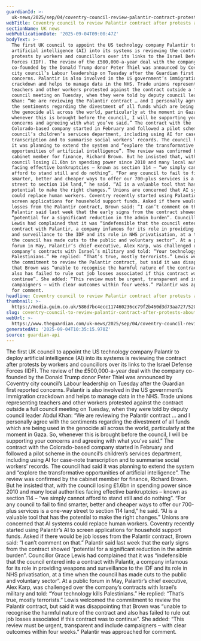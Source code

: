 ```yaml
---
guardianId: >-
  uk-news/2025/sep/04/coventry-council-review-palantir-contract-protests-israel-defense-forces-link
webTitle: Coventry council to review Palantir contract after protests about IDF link
sectionName: UK news
webPublicationDate: '2025-09-04T09:00:47Z'
bodyText: >-
  The first UK council to appoint the US technology company Palantir to deploy
  artificial intelligence (AI) into its systems is reviewing the contract after
  protests by workers and councillors over its links to the Israel Defense
  Forces (IDF). The review of the £500,000-a-year deal with the company
  co-founded by the Donald Trump donor Peter Thiel was announced by Coventry
  city council’s Labour leadership on Tuesday after the Guardian first reported
  concerns. Palantir is also involved in the US government’s immigration
  crackdown and helps to manage data in the NHS. Trade unions representing
  teachers and other workers protested against the contract outside a full
  council meeting on Tuesday, when they were told by deputy council leader Abdul
  Khan: “We are reviewing the Palantir contract … and I personally agree with
  the sentiments regarding the divestment of all funds which are being used in
  the genocide all across the world, particularly at the moment in Gaza. So,
  whenever this is brought before the council, I will be supporting your
  concerns and agreeing with what you’ve said.” The contract with the
  Colorado-based company started in February and followed a pilot scheme in the
  council’s children’s services department, including using AI for case-note
  transcription and to summarise social workers’ records. The council had said
  it was planning to extend the system and “explore the transformative
  opportunities of artificial intelligence”. The review was confirmed by the
  cabinet member for finance, Richard Brown. But he insisted that, with the
  council losing £1.6bn in spending power since 2010 and many local authorities
  facing effective bankruptcies – known as section 114 – “we simply cannot
  afford to stand still and do nothing”. “For any council to fail to find
  smarter, better and cheaper ways to offer our 700-plus services is a one-way
  street to section 114 land,” he said. “AI is a valuable tool that has the
  potential to make the right changes.” Unions are concerned that AI systems
  could replace human workers. Coventry recently started using Palantir’s AI to
  screen applications for household support funds. Asked if there would be job
  losses from the Palantir contract, Brown said: “I can’t comment on that.”
  Palantir said last week that the early signs from the contract showed
  “potential for a significant reduction in the admin burden”. Councillor Grace
  Lewis had complained that it was “indefensible that the council entered into a
  contract with Palantir, a company infamous for its role in providing weapons
  and surveillance to the IDF and its role in NHS privatisation, at a time when
  the council has made cuts to the public and voluntary sector”. At a public
  forum in May, Palantir’s chief executive, Alex Karp, was challenged over the
  company’s contracts with Israel’s military and told: “Your technology kills
  Palestinians.” He replied: “That’s true, mostly terrorists.” Lewis welcomed
  the commitment to review the Palantir contract, but said it was disappointing
  that Brown was “unable to recognise the harmful nature of the contract and
  also has failed to rule out job losses associated if this contract was to
  continue”. She added: “This review must be urgent, transparent and include
  campaigners – with clear outcomes within four weeks.” Palantir was approached
  for comment.
headline: Coventry council to review Palantir contract after protests about IDF link
thumbnail: >-
  https://media.guim.co.uk/586d7bc4ecc117460236cc79f2b460d3d73aa727/520_0_5200_4160/500.jpg
slug: coventry-council-to-review-palantir-contract-after-protests-about-idf-link
webUrl: >-
  https://www.theguardian.com/uk-news/2025/sep/04/coventry-council-review-palantir-contract-protests-israel-defense-forces-link
generatedAt: '2025-09-04T10:35:15.970Z'
source: guardian-api
---
```

The first UK council to appoint the US technology company Palantir to deploy artificial intelligence (AI) into its systems is reviewing the contract after protests by workers and councillors over its links to the Israel Defense Forces (IDF). The review of the £500,000-a-year deal with the company co-founded by the Donald Trump donor Peter Thiel was announced by Coventry city council’s Labour leadership on Tuesday after the Guardian first reported concerns. Palantir is also involved in the US government’s immigration crackdown and helps to manage data in the NHS. Trade unions representing teachers and other workers protested against the contract outside a full council meeting on Tuesday, when they were told by deputy council leader Abdul Khan: “We are reviewing the Palantir contract … and I personally agree with the sentiments regarding the divestment of all funds which are being used in the genocide all across the world, particularly at the moment in Gaza. So, whenever this is brought before the council, I will be supporting your concerns and agreeing with what you’ve said.” The contract with the Colorado-based company started in February and followed a pilot scheme in the council’s children’s services department, including using AI for case-note transcription and to summarise social workers’ records. The council had said it was planning to extend the system and “explore the transformative opportunities of artificial intelligence”. The review was confirmed by the cabinet member for finance, Richard Brown. But he insisted that, with the council losing £1.6bn in spending power since 2010 and many local authorities facing effective bankruptcies – known as section 114 – “we simply cannot afford to stand still and do nothing”. “For any council to fail to find smarter, better and cheaper ways to offer our 700-plus services is a one-way street to section 114 land,” he said. “AI is a valuable tool that has the potential to make the right changes.” Unions are concerned that AI systems could replace human workers. Coventry recently started using Palantir’s AI to screen applications for household support funds. Asked if there would be job losses from the Palantir contract, Brown said: “I can’t comment on that.” Palantir said last week that the early signs from the contract showed “potential for a significant reduction in the admin burden”. Councillor Grace Lewis had complained that it was “indefensible that the council entered into a contract with Palantir, a company infamous for its role in providing weapons and surveillance to the IDF and its role in NHS privatisation, at a time when the council has made cuts to the public and voluntary sector”. At a public forum in May, Palantir’s chief executive, Alex Karp, was challenged over the company’s contracts with Israel’s military and told: “Your technology kills Palestinians.” He replied: “That’s true, mostly terrorists.” Lewis welcomed the commitment to review the Palantir contract, but said it was disappointing that Brown was “unable to recognise the harmful nature of the contract and also has failed to rule out job losses associated if this contract was to continue”. She added: “This review must be urgent, transparent and include campaigners – with clear outcomes within four weeks.” Palantir was approached for comment.
